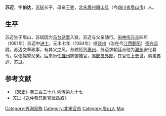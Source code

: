 '''苏迈'''{{BD|1059年||1119年||catIdx=S}}，字'''伯达'''，[[苏轼|苏轼]]长子，母亲[[王弗|王弗]]，[[北宋|北宋]][[眉州|眉州]][[眉山县|眉山县]]（今[[四川省|四川省]][[眉山市|眉山市]]）人。

==生平==
苏迈生于眉山，苏轼因为[[乌台诗案|乌台诗案]]入狱，苏迈与父亲随行。[[宋神宗|宋神宗]][[元丰_(北宋)|元丰]]四年（1081年）苏迈中[[进士|进士]]。元丰七年（1084年）授[[饶州|饶州]]（治在今[[江西|江西]][[鄱阳|鄱阳]]）[[德兴县|德兴县]]尉。苏迈文章政事，有其父之风。苏轼贬到[[惠州|惠州]]，苏迈求朝廷派他为[[潮州|潮州]]安化县令，以便探望父亲。后来历任[[雄州|雄州]]防御推官，[[驾部|驾部]][[员外郎|员外郎]]。在官任上去世。弟弟[[苏迨|苏迨]]、[[苏过|苏过]]。

==参考文献==
*《[[宋史|宋史]]》卷三百三十八 列传第九十七
*苏过《送仲豫兄赴官武昌叙》

{{苏轼家系}}
{{DEFAULTSORT:S}}
[[Category:苏洵家族|Category:苏洵家族]]
[[Category:北宋官员|Category:北宋官员]]
[[Category:眉山人|Category:眉山人]]
[[Category:苏姓|Mai]]